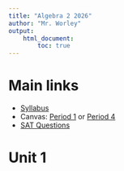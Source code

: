 ```yaml
---
title: "Algebra 2 2026"
author: "Mr. Worley"
output: 
    html_document:
        toc: true
---
```


# Main links

* [Syllabus](Syllabus.pdf)
* Canvas: [Period 1](https://bart.instructure.com/courses/2110) or [Period 4](https://bart.instructure.com/courses/1989)
* [SAT Questions](https://chadworley.github.io/SATs/SAT.html)

# Unit 1






